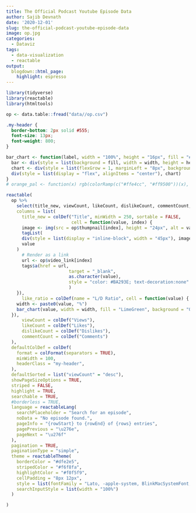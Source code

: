 ```yaml
---
title: The Official Podcast Youtube Episode Data
author: Sajib Devnath
date: '2020-12-01'
slug: the-official-podcast-youtube-episode-data
image: op.jpg
categories:
  - Dataviz
tags:
  - data-visualization
  - reactable
output:
  blogdown::html_page:
    highlight: espresso
---
```




```r
library(tidyverse)
library(reactable)
library(htmltools)

op <- data.table::fread("data//op.csv")
```

```css
.my-header {
  border-bottom: 2px solid #555;
  font-size: 13px;
  font-weight: 800;
}
```


```r

bar_chart <- function(label, width = "100%", height = "16px", fill = "#00bfc4", background = NULL) {
  bar <- div(style = list(background = fill, width = width, height = height))
  chart <- div(style = list(flexGrow = 1, marginLeft = "8px", background = background), bar)
  div(style = list(display = "flex", alignItems = "center"), chart)
}
# orange_pal <- function(x) rgb(colorRamp(c("#ffe4cc", "#ff9500"))(x), maxColorValue = 255)

reactable(
  op %>% 
    select(title_new, viewCount, likeCount, dislikeCount, commentCount, like_ratio),
    columns = list(
      title_new = colDef("Title", minWidth = 250, sortable = FALSE,
                         cell = function(value, index) {
      image <- img(src = op$thumpnail[index], height = "24px", alt = value)
      tagList(
      div(style = list(display = "inline-block", width = "45px"), image),
      value
    )
      # Render as a link
      url <- op$video_link[index]
      tags$a(href = url,
                        target = "_blank",
                        as.character(value),
                        style = "color: #BA293E; text-decoration:none"
                        )
    }),
      like_ratio = colDef(name = "L/D Ratio", cell = function(value) {
    width <- paste0(value, "%")
    bar_chart(value, width = width, fill = "LimeGreen", background = "OrangeRed")
  }),
      viewCount = colDef("Views"),
      likeCount = colDef("Likes"),
      dislikeCount = colDef("Dislikes"),
      commentCount = colDef("Comments")
  ),
  defaultColDef = colDef(
    format = colFormat(separators = TRUE),
    minWidth = 100,
    headerClass = "my-header",
  ),
  defaultSorted = list("viewCount" = "desc"),
  showPageSizeOptions = TRUE,
  striped = FALSE,
  highlight = TRUE,
  searchable = TRUE,
  #borderless = TRUE,
  language = reactableLang(
    searchPlaceholder = "Search for an episode",
    noData = "No episode found.",
    pageInfo = "{rowStart} to {rowEnd} of {rows} entries",
    pagePrevious = "\u276e",
    pageNext = "\u276f"
  ),
  pagination = TRUE,
  paginationType = "simple",
  theme = reactableTheme(
    borderColor = "#dfe2e5",
    stripedColor = "#f6f8fa",
    highlightColor = "#f0f5f9",
    cellPadding = "8px 12px",
    style = list(fontFamily = "Lato, -apple-system, BlinkMacSystemFont, Segoe UI, Helvetica, Arial, sans-serif"),
    searchInputStyle = list(width = "100%")
  )

)
```

